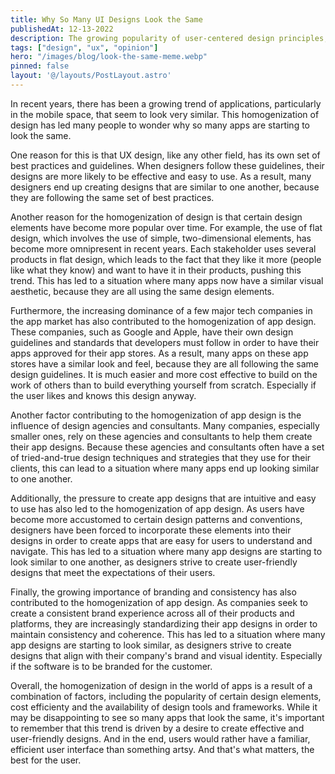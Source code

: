```yaml
---
title: Why So Many UI Designs Look the Same
publishedAt: 12-13-2022
description: The growing popularity of user-centered design principles, design systems, and the dominance of a few major tech companies in the app market are among the factors contributing to the homogenization of app design.
tags: ["design", "ux", "opinion"]
hero: "/images/blog/look-the-same-meme.webp"
pinned: false
layout: '@/layouts/PostLayout.astro'
---
```


In recent years, there has been a growing trend of applications, particularly in the mobile space, that seem to look very similar. This homogenization of design has led many people to wonder why so many apps are starting to look the same.

One reason for this is that UX design, like any other field, has its own set of best practices and guidelines. When designers follow these guidelines, their designs are more likely to be effective and easy to use. As a result, many designers end up creating designs that are similar to one another, because they are following the same set of best practices.

Another reason for the homogenization of design is that certain design elements have become more popular over time. For example, the use of flat design, which involves the use of simple, two-dimensional elements, has become more omnipresent in recent years. Each stakeholder uses several products in flat design, which leads to the fact that they like it more (people like what they know) and want to have it in their products, pushing this trend. This has led to a situation where many apps now have a similar visual aesthetic, because they are all using the same design elements.

Furthermore, the increasing dominance of a few major tech companies in the app market has also contributed to the homogenization of app design. These companies, such as Google and Apple, have their own design guidelines and standards that developers must follow in order to have their apps approved for their app stores. As a result, many apps on these app stores have a similar look and feel, because they are all following the same design guidelines. It is much easier and more cost effective to build on the work of others than to build everything yourself from scratch. Especially if the user likes and knows this design anyway. 

Another factor contributing to the homogenization of app design is the influence of design agencies and consultants. Many companies, especially smaller ones, rely on these agencies and consultants to help them create their app designs. Because these agencies and consultants often have a set of tried-and-true design techniques and strategies that they use for their clients, this can lead to a situation where many apps end up looking similar to one another.

Additionally, the pressure to create app designs that are intuitive and easy to use has also led to the homogenization of app design. As users have become more accustomed to certain design patterns and conventions, designers have been forced to incorporate these elements into their designs in order to create apps that are easy for users to understand and navigate. This has led to a situation where many app designs are starting to look similar to one another, as designers strive to create user-friendly designs that meet the expectations of their users.

Finally, the growing importance of branding and consistency has also contributed to the homogenization of app design. As companies seek to create a consistent brand experience across all of their products and platforms, they are increasingly standardizing their app designs in order to maintain consistency and coherence. This has led to a situation where many app designs are starting to look similar, as designers strive to create designs that align with their company's brand and visual identity. Especially if the software is to be branded for the customer. 

Overall, the homogenization of design in the world of apps is a result of a combination of factors, including the popularity of certain design elements, cost efficienty and the availability of design tools and frameworks. While it may be disappointing to see so many apps that look the same, it's important to remember that this trend is driven by a desire to create effective and user-friendly designs. And in the end, users would rather have a familiar, efficient user interface than something artsy. And that's what matters, the best for the user. 